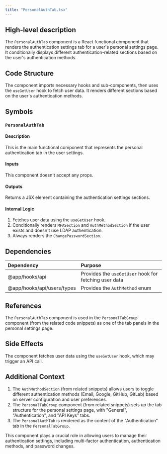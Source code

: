 ```yaml
---
title: "PersonalAuthTab.tsx"
---
```


## High-level description
The `PersonalAuthTab` component is a React functional component that renders the authentication settings tab for a user's personal settings page. It conditionally displays different authentication-related sections based on the user's authentication methods.

## Code Structure
The component imports necessary hooks and sub-components, then uses the `useGetUser` hook to fetch user data. It renders different sections based on the user's authentication methods.

## Symbols

### `PersonalAuthTab`
#### Description
This is the main functional component that represents the personal authentication tab in the user settings.

#### Inputs
This component doesn't accept any props.

#### Outputs
Returns a JSX element containing the authentication settings sections.

#### Internal Logic
1. Fetches user data using the `useGetUser` hook.
2. Conditionally renders `MFASection` and `AuthMethodSection` if the user exists and doesn't use LDAP authentication.
3. Always renders the `ChangePasswordSection`.

## Dependencies
| Dependency | Purpose |
|:-----------|:--------|
| @app/hooks/api | Provides the `useGetUser` hook for fetching user data |
| @app/hooks/api/users/types | Provides the `AuthMethod` enum |

## References
The `PersonalAuthTab` component is used in the `PersonalTabGroup` component (from the related code snippets) as one of the tab panels in the personal settings page.

## Side Effects
The component fetches user data using the `useGetUser` hook, which may trigger an API call.

## Additional Context
1. The `AuthMethodSection` (from related snippets) allows users to toggle different authentication methods (Email, Google, GitHub, GitLab) based on server configuration and user preferences.
2. The `PersonalTabGroup` component (from related snippets) sets up the tab structure for the personal settings page, with "General", "Authentication", and "API Keys" tabs.
3. The `PersonalAuthTab` is rendered as the content of the "Authentication" tab in the `PersonalTabGroup`.

This component plays a crucial role in allowing users to manage their authentication settings, including multi-factor authentication, authentication methods, and password changes.